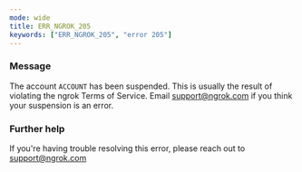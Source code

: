 ```yaml
---
mode: wide
title: ERR_NGROK_205
keywords: ["ERR_NGROK_205", "error 205"]
---
```


### Message

The account `ACCOUNT` has been suspended. This is usually the result of violating the ngrok Terms of Service. Email support@ngrok.com if you think your suspension is an error.

### Further help

If you're having trouble resolving this error, please reach out to [support@ngrok.com](mailto:support@ngrok.com?subject=Help%20with%20ERR_NGROK_205)
